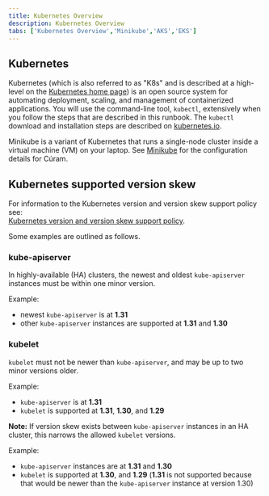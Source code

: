 ```yaml
---
title: Kubernetes Overview
description: Kubernetes Overview
tabs: ['Kubernetes Overview','Minikube','AKS','EKS']
---
```


## Kubernetes

Kubernetes (which is also referred to as "K8s" and is described at a high-level on the [Kubernetes home page](https://kubernetes.io/)) is an open source system for automating deployment, scaling, and management of containerized applications.
You will use the command-line tool, `kubectl`, extensively when you follow the steps that are described in this runbook. The `kubectl` download and installation steps are described on [kubernetes.io](https://kubernetes.io/docs/tasks/tools/#kubectl).

Minikube is a variant of Kubernetes that runs a single-node cluster inside a virtual machine (VM) on your laptop. See [Minikube](/prereq/kubernetes/minikube) for the configuration details for Cúram.

## Kubernetes supported version skew

For information to the Kubernetes version and version skew support policy see: <br />[Kubernetes version and version skew support policy](https://kubernetes.io/docs/setup/release/version-skew-policy/).

Some examples are outlined as follows.

### kube-apiserver

In highly-available (HA) clusters, the newest and oldest `kube-apiserver` instances must be within one minor version.

Example:

* newest `kube-apiserver` is at __1.31__
* other `kube-apiserver` instances are supported at __1.31__ and __1.30__

### kubelet

`kubelet` must not be newer than `kube-apiserver`, and may be up to two minor versions older.

Example:

* `kube-apiserver` is at __1.31__
* `kubelet` is supported at __1.31__, __1.30__, and __1.29__

<InlineNotification>

__Note:__ If version skew exists between `kube-apiserver` instances in an HA cluster, this narrows the allowed `kubelet` versions.
</InlineNotification>

Example:

* `kube-apiserver` instances are at __1.31__ and __1.30__
* `kubelet` is supported at __1.30__, and __1.29__ (__1.31__ is not supported because that would be newer than the `kube-apiserver` instance at version 1.30)
